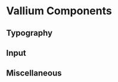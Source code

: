 # Vallium Components

## Typography
<Cards>
  <Card
    title="Text"
    href="/docs-components/typography/text"
  />
  <Card
    title="Badge"
    href="/docs-components/typography/badge"
  />
</Cards>

## Input
<Cards>
  <Card
    title="Button"
    href="/docs-components/input/button"
  />
  <Card
    title="Input"
    href="/docs-components/input/input"
  />
</Cards>

## Miscellaneous
<Cards>
  <Card
    title="Navbar"
    href="/docs-components/misc/navbar"
  />
  <Card
    title="Divider"
    href="/docs-components/misc/divider"
  />
  <Card
    title="Card"
    href="/docs-components/misc/card"
  />
</Cards>